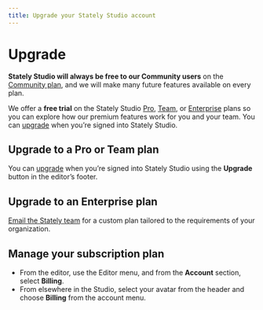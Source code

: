 ```yaml
---
title: Upgrade your Stately Studio account
---
```


# Upgrade

**Stately Studio will always be free to our Community users** on the [Community plan](studio-community-plan.mdx), and we will make many future features available on every plan.

We offer a **free trial** on the Stately Studio [Pro](studio-pro-plan.mdx), [Team](studio-team-plan.mdx), or [Enterprise](studio-enterprise-plan.mdx) plans so you can explore how our premium features work for you and your team. You can [upgrade](upgrade.mdx) when you’re signed into Stately Studio.

## Upgrade to a Pro or Team plan

You can [upgrade](upgrade.mdx) when you’re signed into Stately Studio using the **Upgrade** button in the editor’s footer.

<p>
  <ThemedImage
    alt="Upgrade button in the header of Stately Studio between the Save and share buttons."
    sources={{
      light: '/assets/upgrade/upgrade.png',
      dark: '/assets/upgrade/upgrade-dm.png',
    }}
  />
</p>

## Upgrade to an Enterprise plan

<p><a href="mailto:support@stately.ai?subject=I'm interested in Stately Studio Enterprise plan">Email the Stately team</a> for a custom plan tailored to the requirements of your organization.</p>

## Manage your subscription plan

- From the editor, use the Editor menu, and from the **Account** section, select <CircleDollarSign size={18}/> **Billing**.
- From elsewhere in the Studio, select your avatar from the header and choose <CircleDollarSign size={18}/> **Billing** from the account menu.

<p style={{'max-width': '500px'}}>
  <ThemedImage
    alt="Billing option in the user account menu in the Stately Studio header."
    sources={{
      light: '/assets/upgrade/billing.png',
      dark: '/assets/upgrade/billing-dm.png',
    }}
  />
</p>

